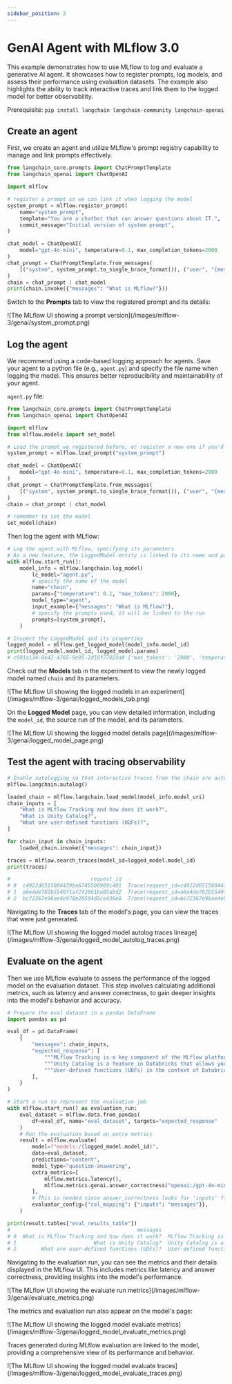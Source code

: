 ```yaml
---
sidebar_position: 2
---
```


# GenAI Agent with MLflow 3.0

This example demonstrates how to use MLflow to log and evaluate a generative AI agent.
It showcases how to register prompts, log models, and assess their performance using evaluation datasets.
The example also highlights the ability to track interactive traces and link them to the logged model for better observability.

Prerequisite: ``pip install langchain langchain-community langchain-openai``

## Create an agent

First, we create an agent and utilize MLflow's prompt registry capability to manage and link prompts effectively.

```python
from langchain_core.prompts import ChatPromptTemplate
from langchain_openai import ChatOpenAI

import mlflow

# register a prompt so we can link it when logging the model
system_prompt = mlflow.register_prompt(
    name="system_prompt",
    template="You are a chatbot that can answer questions about IT.",
    commit_message="Initial version of system prompt",
)

chat_model = ChatOpenAI(
    model="gpt-4o-mini", temperature=0.1, max_completion_tokens=2000
)
chat_prompt = ChatPromptTemplate.from_messages(
    [("system", system_prompt.to_single_brace_format()), ("user", "{messages}")]
)
chain = chat_prompt | chat_model
print(chain.invoke({"messages": "What is MLflow?"}))
```

Switch to the **Prompts** tab to view the registered prompt and its details:

<div className="center-div" style={{ width: "100%" }}>
    ![The MLflow UI showing a prompt version](/images/mlflow-3/genai/system_prompt.png)
</div>

## Log the agent

We recommend using a code-based logging approach for agents. Save your agent to a python file (e.g., `agent.py`)
and specify the file name when logging the model. This ensures better reproducibility and maintainability of your agent.

`agent.py` file:
```python
from langchain_core.prompts import ChatPromptTemplate
from langchain_openai import ChatOpenAI

import mlflow
from mlflow.models import set_model

# Load the prompt we registered before, or register a new one if you'd like to
system_prompt = mlflow.load_prompt("system_prompt")

chat_model = ChatOpenAI(
    model="gpt-4o-mini", temperature=0.1, max_completion_tokens=2000
)
chat_prompt = ChatPromptTemplate.from_messages(
    [("system", system_prompt.to_single_brace_format()), ("user", "{messages}")]
)
chain = chat_prompt | chat_model

# remember to set the model
set_model(chain)
```

Then log the agent with MLflow:

```python
# Log the agent with MLflow, specifying its parameters
# As a new feature, the LoggedModel entity is linked to its name and params
with mlflow.start_run():
    model_info = mlflow.langchain.log_model(
        lc_model="agent.py",
        # specify the name of the model
        name="chain",
        params={"temperature": 0.1, "max_tokens": 2000},
        model_type="agent",
        input_example={"messages": "What is MLflow?"},
        # specify the prompts used, it will be linked to the run
        prompts=[system_prompt],
    )

# Inspect the LoggedModel and its properties
logged_model = mlflow.get_logged_model(model_info.model_id)
print(logged_model.model_id, logged_model.params)
# c981a134-0e42-4765-9e95-2d10f77023a8 {'max_tokens': '2000', 'temperature': '0.1'}
```

Check out the **Models** tab in the experiment to view the newly logged model named `chain` and its parameters.

<div className="center-div" style={{ width: "100%" }}>
    ![The MLflow UI showing the logged models in an experiment](/images/mlflow-3/genai/logged_models_tab.png)
</div>

On the **Logged Model** page, you can view detailed information, including the `model_id`, the source run of the model, and its parameters.

<div className="center-div" style={{ width: "100%" }}>
    ![The MLflow UI showing the logged model details page](/images/mlflow-3/genai/logged_model_page.png)
</div>

## Test the agent with tracing observability

```python
# Enable autologging so that interactive traces from the chain are automatically linked to its LoggedModel
mlflow.langchain.autolog()

loaded_chain = mlflow.langchain.load_model(model_info.model_uri)
chain_inputs = [
    "What is MLflow Tracking and how does it work?",
    "What is Unity Catalog?",
    "What are user-defined functions (UDFs)?",
]

for chain_input in chain_inputs:
    loaded_chain.invoke({"messages": chain_input})

traces = mlflow.search_traces(model_id=logged_model.model_id)
print(traces)

#                          request_id                                              trace   timestamp_ms  ...                                              spans                                               tags assessments
# 0  c4922d6515004439ba6745506969c401  Trace(request_id=c4922d6515004439by6745506969c...  1742786913864  ...  [{'name': 'RunnableSequence', 'context': {'spa...  {'mlflow.artifactLocation': 'file:///Users/ser...          []
# 1  a6e4de782b5540f1af2f2661ba85abd2  Trace(request_id=a6e4de782b5540f1af2f2661by85a...  1742786909657  ...  [{'name': 'RunnableSequence', 'context': {'spa...  {'mlflow.artifactLocation': 'file:///Users/ser...          []
# 2  bc72367e96ae4e978e28594d5ce438e8  Trace(request_id=bc72367e96ae4e978e28594d5ce43...  1742786905377  ...  [{'name': 'RunnableSequence', 'context': {'spa...  {'mlflow.artifactLocation': 'file:///Users/ser...          []
```

Navigating to the **Traces** tab of the model's page, you can view the traces that were just generated.

<div className="center-div" style={{ width: "100%" }}>
    ![The MLflow UI showing the logged model autolog traces lineage](/images/mlflow-3/genai/logged_model_autolog_traces.png)
</div>

## Evaluate on the agent

Then we use MLflow evaluate to assess the performance of the logged model on the evaluation dataset. 
This step involves calculating additional metrics, such as latency and answer correctness, to gain deeper insights into the model's behavior and accuracy.

```python
# Prepare the eval dataset in a pandas DataFrame
import pandas as pd

eval_df = pd.DataFrame(
    {
        "messages": chain_inputs,
        "expected_response": [
            """MLflow Tracking is a key component of the MLflow platform designed to record and manage machine learning experiments. It enables data scientists and engineers to log parameters, code versions, metrics, and artifacts in a systematic way, facilitating experiment tracking and reproducibility.\n\nHow It Works:\n\nAt the heart of MLflow Tracking is the concept of a run, which is an execution of a machine learning code. Each run can log the following:\n\nParameters: Input variables or hyperparameters used in the model (e.g., learning rate, number of trees). Metrics: Quantitative measures to evaluate the model's performance (e.g., accuracy, loss). Artifacts: Output files like models, datasets, or images generated during the run. Source Code: The version of the code or Git commit hash used. These logs are stored in a tracking server, which can be set up locally or on a remote server. The tracking server uses a backend storage (like a database or file system) to keep a record of all runs and their associated data.\n\n Users interact with MLflow Tracking through its APIs available in multiple languages (Python, R, Java, etc.). By invoking these APIs in the code, you can start and end runs, and log data as the experiment progresses. Additionally, MLflow offers autologging capabilities for popular machine learning libraries, automatically capturing relevant parameters and metrics without manual code changes.\n\nThe logged data can be visualized using the MLflow UI, a web-based interface that displays all experiments and runs. This UI allows you to compare runs side-by-side, filter results, and analyze performance metrics over time. It aids in identifying the best models and understanding the impact of different parameters.\n\nBy providing a structured way to record experiments, MLflow Tracking enhances collaboration among team members, ensures transparency, and makes it easier to reproduce results. It integrates seamlessly with other MLflow components like Projects and Model Registry, offering a comprehensive solution for managing the machine learning lifecycle.""",
            """Unity Catalog is a feature in Databricks that allows you to create a centralized inventory of your data assets, such as tables, views, and functions, and share them across different teams and projects. It enables easy discovery, collaboration, and reuse of data assets within your organization.\n\nWith Unity Catalog, you can:\n\n1. Create a single source of truth for your data assets: Unity Catalog acts as a central repository of all your data assets, making it easier to find and access the data you need.\n2. Improve collaboration: By providing a shared inventory of data assets, Unity Catalog enables data scientists, engineers, and other stakeholders to collaborate more effectively.\n3. Foster reuse of data assets: Unity Catalog encourages the reuse of existing data assets, reducing the need to create new assets from scratch and improving overall efficiency.\n4. Enhance data governance: Unity Catalog provides a clear view of data assets, enabling better data governance and compliance.\n\nUnity Catalog is particularly useful in large organizations where data is scattered across different teams, projects, and environments. It helps create a unified view of data assets, making it easier to work with data across different teams and projects.""",
            """User-defined functions (UDFs) in the context of Databricks and Apache Spark are custom functions that you can create to perform specific tasks on your data. These functions are written in a programming language such as Python, Java, Scala, or SQL, and can be used to extend the built-in functionality of Spark.\n\nUDFs can be used to perform complex data transformations, data cleaning, or to apply custom business logic to your data. Once defined, UDFs can be invoked in SQL queries or in DataFrame transformations, allowing you to reuse your custom logic across multiple queries and applications.\n\nTo use UDFs in Databricks, you first need to define them in a supported programming language, and then register them with the SparkSession. Once registered, UDFs can be used in SQL queries or DataFrame transformations like any other built-in function.\n\nHere\'s an example of how to define and register a UDF in Python:\n\n```python\nfrom pyspark.sql.functions import udf\nfrom pyspark.sql.types import IntegerType\n\n# Define the UDF function\ndef multiply_by_two(value):\n    return value * 2\n\n# Register the UDF with the SparkSession\nmultiply_udf = udf(multiply_by_two, IntegerType())\n\n# Use the UDF in a DataFrame transformation\ndata = spark.range(10)\nresult = data.withColumn("multiplied", multiply_udf(data.id))\nresult.show()\n```\n\nIn this example, we define a UDF called `multiply_by_two` that multiplies a given value by two. We then register this UDF with the SparkSession using the `udf` function, and use it in a DataFrame transformation to multiply the `id` column of a DataFrame by two.""",
        ],
    }
)

# Start a run to represent the evaluation job
with mlflow.start_run() as evaluation_run:
    eval_dataset = mlflow.data.from_pandas(
        df=eval_df, name="eval_dataset", targets="expected_response"
    )
    # Run the evaluation based on extra metrics
    result = mlflow.evaluate(
        model=f"models:/{logged_model.model_id}",
        data=eval_dataset,
        predictions="content",
        model_type="question-answering",
        extra_metrics=[
            mlflow.metrics.latency(),
            mlflow.metrics.genai.answer_correctness("openai:/gpt-4o-mini"),
        ],
        # This is needed since answer_correctness looks for 'inputs' field
        evaluator_config={"col_mapping": {"inputs": "messages"}},
    )

print(result.tables["eval_results_table"])
#                                         messages                                  expected_response  ... answer_correctness/v1/score                answer_correctness/v1/justification
# 0  What is MLflow Tracking and how does it work?  MLflow Tracking is a key component of the MLfl...  ...                           5  The output accurately describes MLflow Trackin...
# 1                         What is Unity Catalog?  Unity Catalog is a feature in Databricks that ...  ...                           5  The output accurately describes Unity Catalog ...
# 2        What are user-defined functions (UDFs)?  User-defined functions (UDFs) in the context o...  ...                           5  The output accurately describes user-defined f...
```
Navigating to the evaluation run, you can see the metrics and their details displayed in the MLflow UI. This includes metrics like latency and answer correctness, providing insights into the model's performance.

<div className="center-div" style={{ width: "100%" }}>
    ![The MLflow UI showing the evaluate run metrics](/images/mlflow-3/genai/evaluate_metrics.png)
</div>

The metrics and evaluation run also appear on the model's page:

<div className="center-div" style={{ width: "100%" }}>
    ![The MLflow UI showing the logged model evaluate metrics](/images/mlflow-3/genai/logged_model_evaluate_metrics.png)
</div>

Traces generated during MLflow evaluation are linked to the model, providing a comprehensive view of its performance and behavior.

<div className="center-div" style={{ width: "100%" }}>
    ![The MLflow UI showing the logged model evaluate traces](/images/mlflow-3/genai/logged_model_evaluate_traces.png)
</div>
